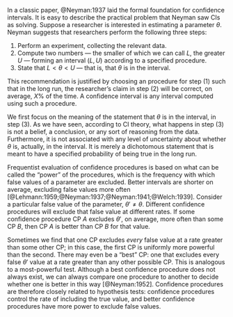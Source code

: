 In a classic paper, @Neyman:1937 laid the formal foundation for confidence intervals. It is easy to describe the practical problem that Neyman saw CIs as solving. Suppose a researcher is interested in estimating a parameter $\theta$. Neyman suggests that researchers perform the following three steps:

1.  Perform an experiment, collecting the relevant data.
2.  Compute two numbers &mdash; the smaller of which we can call $L$, the greater $U$ &mdash; forming an interval $(L,U)$ according to a specified procedure.
3.  State that $L<\theta<U$ &mdash; that is, that $\theta$ is in the interval.

This recommendation is justified by choosing an procedure for step (1) such that in the long run, the researcher's claim in step (2) will be correct, on average, $X\%$ of the time. A confidence interval is any interval computed using such a procedure. 

We first focus on the meaning of the statement that $\theta$ is in the interval, in step (3). As we have seen, according to CI theory, what happens in step (3) is not a belief, a conclusion, or any sort of reasoning from the data. Furthermore, it is not associated with any level of uncertainty about whether $\theta$ is, actually, in the interval. It is merely a dichotomous statement that is meant to have a specified probability of being true in the long run. 

Frequentist evaluation of confidence procedures is based on what can be called the "power" of the procedures, which is the frequency with which false values of a parameter are excluded.  Better intervals are shorter on average, excluding false values more often [@Lehmann:1959;@Neyman:1937;@Neyman:1941;@Welch:1939]. Consider a particular false value of the parameter, $\theta'\neq\theta$. Different confidence procedures will exclude that false value at different rates. If some confidence procedure CP $A$ excludes $\theta'$, on average, more often than some CP $B$, then CP $A$ is better than CP $B$ for that value. 

Sometimes we find that one CP excludes *every* false value at a rate greater than some other CP; in this case, the first CP is uniformly more powerful than the second. There may even be a "best" CP: one that excludes every false $\theta'$ value at a rate greater than any other possible CP. This is analogous to a most-powerful test. Although a best confidence procedure does not always exist, we can always compare one procedure to another to decide whether one is better in this way [@Neyman:1952]. Confidence procedures are therefore closely related to hypothesis tests: confidence procedures control the rate of including the true value, and better confidence procedures have more power to exclude false values.




